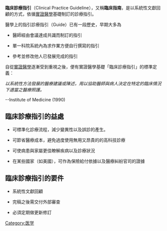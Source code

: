 {{merge to|醫學指南|time=2022-04-10}}
{{Unreferenced|time=2017-12-11T12:56:45+00:00}}
{{Medical}}
'''臨床診療指引'''（Clinical Practice Guideline），又稱'''臨床指南'''，是以系統性文獻回顧的方式，依循[[實證醫學|實證醫學]]基礎制訂的診療指引。

醫學上的指引診療指引（Guide）已有一段歷史，早期大多為

* 醫師經由會議達成共識而制訂的指引

* 單一科院系統內為求作業方便自行撰寫的指引

* 參考並修改他人已發展完成的指引


自從[[實證醫學|實證醫學]]逐漸受到重視之後，便有實證醫學基礎「臨床診療指引」的標準定義：

''以系統性方法發展的醫療建議或陳述，用以協助醫師與病人決定在特定的臨床情況下適當之醫療照護。''

--Institute of Medicine (1990)

==臨床診療指引的益處==

* 可標準化診療流程，減少變異性以及誤診的產生。

* 可節省醫療成本，避免過度使用無用又昂貴的的高科技診療

* 可使病患與家屬更佳瞭解疾病以及診療狀況

* 在某些國家（如美國），可作為保險給付依據以及醫療糾紛官司的證據


==臨床診療指引的要件==

* 系統性文獻回顧

* 完稿之後需交付外部審查

* 必須定期做更新修訂
[[Category:医学|Category:医学]]